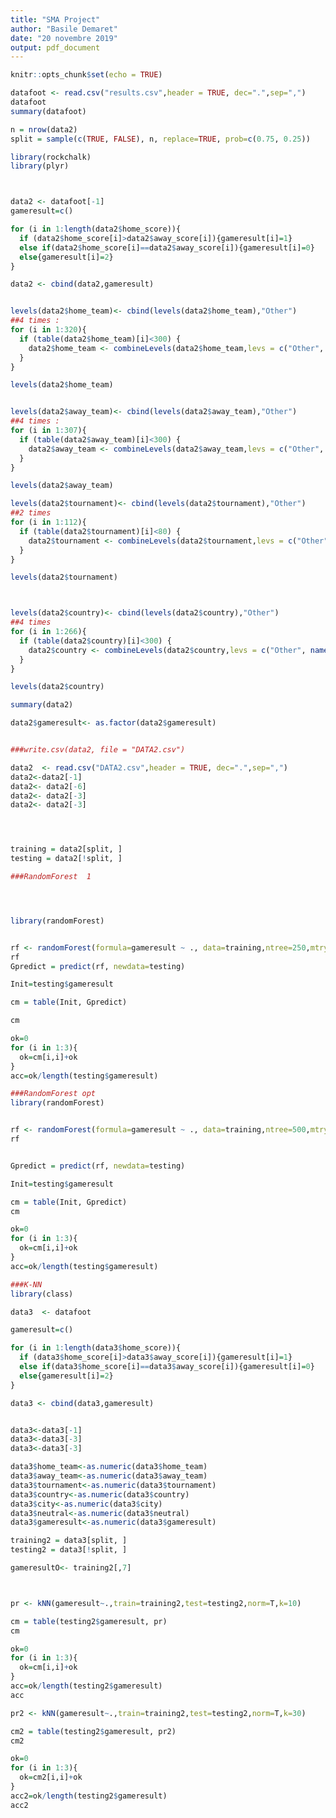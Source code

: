 ---
title: "SMA Project"
author: "Basile Demaret"
date: "20 novembre 2019"
output: pdf_document
---

```{r setup, include=FALSE}
knitr::opts_chunk$set(echo = TRUE)

```

```{r pressure, echo=FALSE}



datafoot <- read.csv("results.csv",header = TRUE, dec=".",sep=",")
datafoot
summary(datafoot)

n = nrow(data2)
split = sample(c(TRUE, FALSE), n, replace=TRUE, prob=c(0.75, 0.25))
```

```{r pressure, echo=FALSE}
library(rockchalk)
library(plyr)



data2 <- datafoot[-1]
gameresult=c()

for (i in 1:length(data2$home_score)){
  if (data2$home_score[i]>data2$away_score[i]){gameresult[i]=1}
  else if(data2$home_score[i]==data2$away_score[i]){gameresult[i]=0}
  else{gameresult[i]=2}
}

data2 <- cbind(data2,gameresult)



```


```{r pressure, echo=FALSE}

levels(data2$home_team)<- cbind(levels(data2$home_team),"Other")
##4 times :
for (i in 1:320){
  if (table(data2$home_team)[i]<300) {
    data2$home_team <- combineLevels(data2$home_team,levs = c("Other", names(table(data2$home_team)[i])), newLabel = c("Other") )
  }
}

levels(data2$home_team)


levels(data2$away_team)<- cbind(levels(data2$away_team),"Other")
##4 times :
for (i in 1:307){
  if (table(data2$away_team)[i]<300) {
    data2$away_team <- combineLevels(data2$away_team,levs = c("Other", names(table(data2$away_team)[i])), newLabel = c("Other") )
  }
}

levels(data2$away_team)

levels(data2$tournament)<- cbind(levels(data2$tournament),"Other")
##2 times
for (i in 1:112){
  if (table(data2$tournament)[i]<80) {
    data2$tournament <- combineLevels(data2$tournament,levs = c("Other", names(table(data2$tournament)[i])), newLabel = c("Other") )
  }
}

levels(data2$tournament)



levels(data2$country)<- cbind(levels(data2$country),"Other")
##4 times
for (i in 1:266){
  if (table(data2$country)[i]<300) {
    data2$country <- combineLevels(data2$country,levs = c("Other", names(table(data2$country)[i])), newLabel = c("Other") )
  }
}

levels(data2$country)

summary(data2)

data2$gameresult<- as.factor(data2$gameresult)


###write.csv(data2, file = "DATA2.csv")

```

```{r pressure, echo=FALSE}

data2  <- read.csv("DATA2.csv",header = TRUE, dec=".",sep=",")
data2<-data2[-1]
data2<- data2[-6]
data2<- data2[-3]
data2<- data2[-3]




training = data2[split, ]
testing = data2[!split, ]
```


```{r pressure, echo=FALSE}
###RandomForest  1




library(randomForest)


rf <- randomForest(formula=gameresult ~ ., data=training,ntree=250,mtry=1,na.action=na.omit)
rf
Gpredict = predict(rf, newdata=testing)

Init=testing$gameresult

cm = table(Init, Gpredict)

cm

ok=0
for (i in 1:3){
  ok=cm[i,i]+ok
}
acc=ok/length(testing$gameresult)
```

```{r pressure, echo=FALSE}
###RandomForest opt
library(randomForest)


rf <- randomForest(formula=gameresult ~ ., data=training,ntree=500,mtry=2,na.action=na.omit)
rf


Gpredict = predict(rf, newdata=testing)

Init=testing$gameresult

cm = table(Init, Gpredict)
cm

ok=0
for (i in 1:3){
  ok=cm[i,i]+ok
}
acc=ok/length(testing$gameresult)
```

```{r pressure, echo=FALSE}
###K-NN
library(class)

data3  <- datafoot

gameresult=c()

for (i in 1:length(data3$home_score)){
  if (data3$home_score[i]>data3$away_score[i]){gameresult[i]=1}
  else if(data3$home_score[i]==data3$away_score[i]){gameresult[i]=0}
  else{gameresult[i]=2}
}

data3 <- cbind(data3,gameresult)


data3<-data3[-1]
data3<-data3[-3]
data3<-data3[-3]

data3$home_team<-as.numeric(data3$home_team)
data3$away_team<-as.numeric(data3$away_team)
data3$tournament<-as.numeric(data3$tournament)
data3$country<-as.numeric(data3$country)
data3$city<-as.numeric(data3$city)
data3$neutral<-as.numeric(data3$neutral)
data3$gameresult<-as.numeric(data3$gameresult)

training2 = data3[split, ]
testing2 = data3[!split, ]

gameresultO<- training2[,7]



pr <- kNN(gameresult~.,train=training2,test=testing2,norm=T,k=10)

cm = table(testing2$gameresult, pr)
cm

ok=0
for (i in 1:3){
  ok=cm[i,i]+ok
}
acc=ok/length(testing2$gameresult)
acc
```


```{r pressure, echo=FALSE}
pr2 <- kNN(gameresult~.,train=training2,test=testing2,norm=T,k=30)

cm2 = table(testing2$gameresult, pr2)
cm2

ok=0
for (i in 1:3){
  ok=cm2[i,i]+ok
}
acc2=ok/length(testing2$gameresult)
acc2
```